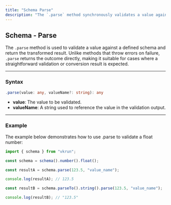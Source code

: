 ```yaml
---
title: "Schema Parse"
description: "The `.parse` method synchronously validates a value against a predefined schema and returns the processed result. It's ideal when immediate feedback is needed from validation and value transformation."
---
```


## Schema - Parse

The `.parse` method is used to validate a value against a defined schema and return the transformed result. Unlike methods that throw errors on failure, `.parse` returns the outcome directly, making it suitable for cases where a straightforward validation or conversion result is expected.

---

### Syntax

```ts
.parse(value: any, valueName?: string): any
```

- **value**: The value to be validated.
- **valueName**: A string used to reference the value in the validation output.

---

### Example

The example below demonstrates how to use .parse to validate a float number:

```ts
import { schema } from "vkrun";

const schema = schema().number().float();

const resultA = schema.parse(123.5, "value_name");

console.log(resultA); // 123.5

const resultB = schema.parseTo().string().parse(123.5, "value_name");

console.log(resultB); // "123.5"
```
